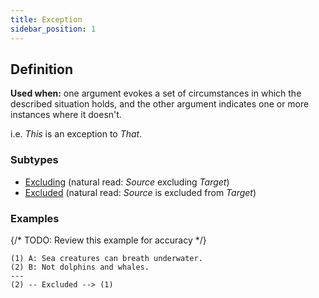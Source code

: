```yaml
---
title: Exception
sidebar_position: 1
---
```


## Definition

**Used when:** one argument evokes a set of circumstances in which the described situation holds, and the other argument indicates one or more instances where it doesn't.

i.e. *This* is an exception to *That*.

### Subtypes
- [Excluding](./excluding.mdx) (natural read: *Source* excluding *Target*)
- [Excluded](./excluded.mdx) (natural read: *Source* is excluded from *Target*)

### Examples

{/* TODO: Review this example for accuracy */}

```
(1) A: Sea creatures can breath underwater.
(2) B: Not dolphins and whales.
---
(2) -- Excluded --> (1)
```